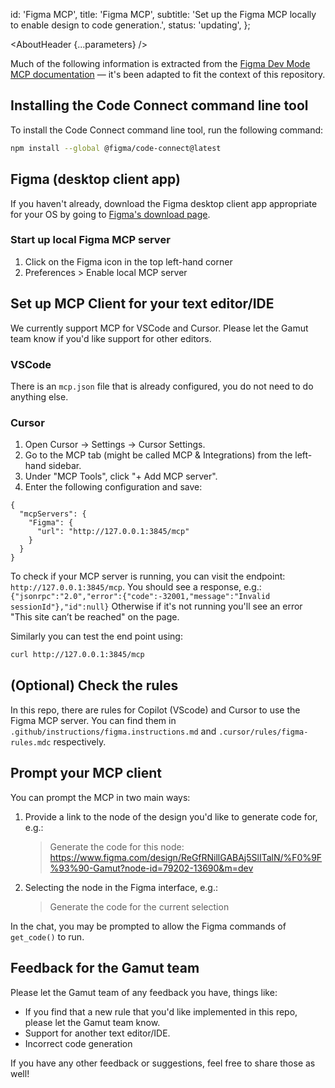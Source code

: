

  id: 'Figma MCP',
  title: 'Figma MCP',
  subtitle: 'Set up the Figma MCP locally to enable design to code generation.',
  status: 'updating',
};

<Meta title="Meta/MCP/Figma MCP" />

<AboutHeader {...parameters} />

<Callout text="You must have a Dev or Full account to be able to be able to use the Figma MCP." />

Much of the following information is extracted from the [Figma Dev Mode MCP documentation](https://help.figma.com/hc/en-us/articles/32132100833559-Guide-to-the-Dev-Mode-MCP-Server) — it's been adapted to fit the context of this repository.

## Installing the Code Connect command line tool

To install the Code Connect command line tool, run the following command:

```bash
npm install --global @figma/code-connect@latest
```

## Figma (desktop client app)

If you haven't already, download the Figma desktop client app appropriate for your OS by going to [Figma's download page](https://www.figma.com/downloads/).

### Start up local Figma MCP server

1. Click on the Figma icon in the top left-hand corner
2. Preferences > Enable local MCP server


## Set up MCP Client for your text editor/IDE

We currently support MCP for VSCode and Cursor. Please let the Gamut team know if you'd like support for other editors.

### VSCode

There is an `mcp.json` file that is already configured, you do not need to do anything else.

### Cursor

1. Open Cursor → Settings → Cursor Settings.
2. Go to the MCP tab (might be called MCP & Integrations) from the left-hand sidebar.
3. Under "MCP Tools", click "+ Add MCP server".
4. Enter the following configuration and save:

```
{
  "mcpServers": {
    "Figma": {
      "url": "http://127.0.0.1:3845/mcp"
    }
  }
}
```

To check if your MCP server is running, you can visit the endpoint: `http://127.0.0.1:3845/mcp`. You should see a response, e.g.: `{"jsonrpc":"2.0","error":{"code":-32001,"message":"Invalid sessionId"},"id":null}`
Otherwise if it's not running you'll see an error "This site can’t be reached" on the page.

Similarly you can test the end point using:

```bash
curl http://127.0.0.1:3845/mcp
```

## (Optional) Check the rules

In this repo, there are rules for Copilot (VScode) and Cursor to use the Figma MCP server. You can find them in `.github/instructions/figma.instructions.md` and `.cursor/rules/figma-rules.mdc` respectively.

## Prompt your MCP client

You can prompt the MCP in two main ways:

1. Provide a link to the node of the design you'd like to generate code for, e.g.:

   > Generate the code for this node: https://www.figma.com/design/ReGfRNillGABAj5SlITalN/%F0%9F%93%90-Gamut?node-id=79202-13690&m=dev

2. Selecting the node in the Figma interface, e.g.:
   > Generate the code for the current selection

In the chat, you may be prompted to allow the Figma commands of `get_code()` to run.

## Feedback for the Gamut team

Please let the Gamut team of any feedback you have, things like:

- If you find that a new rule that you'd like implemented in this repo, please let the Gamut team know.
- Support for another text editor/IDE.
- Incorrect code generation

If you have any other feedback or suggestions, feel free to share those as well!
